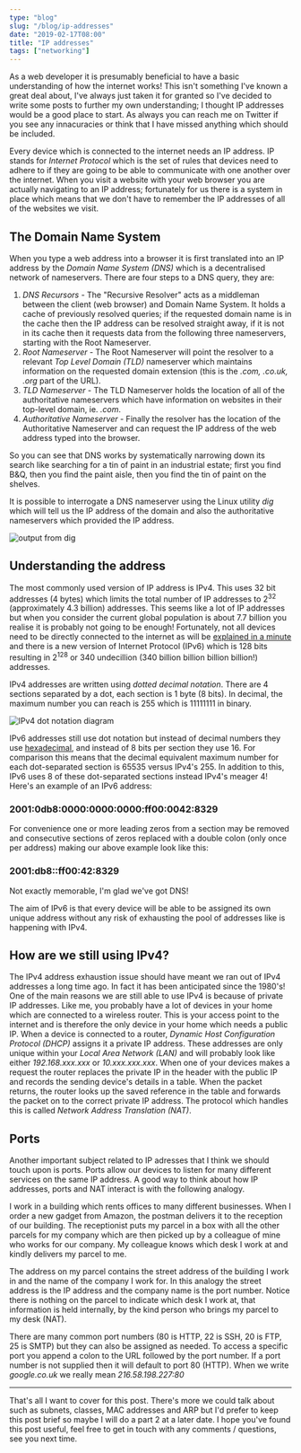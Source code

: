 ```yaml
---
type: "blog"
slug: "/blog/ip-addresses"
date: "2019-02-17T08:00"
title: "IP addresses"
tags: ["networking"]
---
```


As a web developer it is presumably beneficial to have a basic understanding of how the internet works! This isn't something I've known a great deal about, I've always just taken it for granted so I've decided to write some posts to further my own understanding; I thought IP addresses would be a good place to start. As always you can reach me on Twitter if you see any innacuracies or think that I have missed anything which should be included.

Every device which is connected to the internet needs an IP address. IP stands for _Internet Protocol_ which is the set of rules that devices need to adhere to if they are going to be able to communicate with one another over the internet. When you visit a website with your web browser you are actually navigating to an IP address; fortunately for us there is a system in place which means that we don't have to remember the IP addresses of all of the websites we visit.

## The Domain Name System

When you type a web address into a browser it is first translated into an IP address by the _Domain Name System (DNS)_ which is a decentralised network of nameservers. There are four steps to a DNS query, they are:
1. *DNS Recursors* - The "Recursive Resolver" acts as a middleman between the client (web browser) and Domain Name System. It holds a cache of previously resolved queries; if the requested domain name is in the cache then the IP address can be resolved straight away, if it is not in its cache then it requests data from the following three nameservers, starting with the Root Nameserver.
1. *Root Nameserver* - The Root Nameserver will point the resolver to a relevant _Top Level Domain (TLD)_ nameserver which maintains information on the requested domain extension (this is the _.com, .co.uk, .org_ part of the URL).
1. *TLD Nameserver* - The TLD Nameserver holds the location of all of the authoritative nameservers which have information on websites in their top-level domain, ie. _.com_.
1. *Authoritative Nameserver* - Finally the resolver has the location of the Authoritative Nameserver and can request the IP address of the web address typed into the browser.

So you can see that DNS works by systematically narrowing down its search like searching for a tin of paint in an industrial estate; first you find B&Q, then you find the paint aisle, then you find the tin of paint on the shelves.

It is possible to interrogate a DNS nameserver using the Linux utility _dig_ which will tell us the IP address of the domain and also the authoritative nameservers which provided the IP address.

![output from dig](dig_google.JPG)

## Understanding the address

The most commonly used version of IP address is IPv4. This uses 32 bit addresses (4 bytes) which limits the total number of IP addresses to 2<sup>32</sup> (approximately 4.3 billion) addresses. This seems like a lot of IP addresses but when you consider the current global population is about 7.7 billion you realise it is probably not going to be enough! Fortunately, not all devices need to be directly connected to the internet as will be [explained in a minute](#how-are-we-still-using-ipv4) and there is a new version of Internet Protocol (IPv6) which is 128 bits resulting in 2<sup>128</sup> or 340 undecillion (340 billion billion billion billion!) addresses.

IPv4 addresses are written using _dotted decimal notation_. There are 4 sections separated by a dot, each section is 1 byte (8 bits). In decimal, the maximum number you can reach is 255 which is 11111111 in binary.

![IPv4 dot notation diagram](IPv4_dot_notation.JPG)

IPv6 addresses still use dot notation but instead of decimal numbers they use [hexadecimal](https://en.wikipedia.org/wiki/Hexadecimal), and instead of 8 bits per section they use 16. For comparison this means that the decimal equivalent maximum number for each dot-separated section is 65535 versus IPv4's 255. In addition to this, IPv6 uses 8 of these dot-separated sections instead IPv4's meager 4! Here's an example of an IPv6 address:
### **2001:0db8:0000:0000:0000:ff00:0042:8329**

For convenience one or more leading zeros from a section may be removed and consecutive sections of zeros replaced with a double colon (only once per address) making our above example look like this:
### **2001:db8::ff00:42:8329**

Not exactly memorable, I'm glad we've got DNS!

The aim of IPv6 is that every device will be able to be assigned its own unique address without any risk of exhausting the pool of addresses like is happening with IPv4.

## How are we still using IPv4?

The IPv4 address exhaustion issue should have meant we ran out of IPv4 addresses a long time ago. In fact it has been anticipated since the 1980's! One of the main reasons we are still able to use IPv4 is because of private IP addresses. Like me, you probably have a lot of devices in your home which are connected to a wireless router. This is your access point to the internet and is therefore the only device in your home which needs a public IP. When a device is connected to a router, _Dynamic Host Configuration Protocol (DHCP)_ assigns it a private IP address. These addresses are only unique within your _Local Area Network (LAN)_ and will probably look like either _192.168.xxx.xxx_ or _10.xxx.xxx.xxx_. When one of your devices makes a request the router replaces the private IP in the header with the public IP and records the sending device's details in a table. When the packet returns, the router looks up the saved reference in the table and forwards the packet on to the correct private IP address. The protocol which handles this is called _Network Address Translation (NAT)_.

## Ports

Another important subject related to IP adresses that I think we should touch upon is ports. Ports allow our devices to listen for many different services on the same IP address. A good way to think about how IP addresses, ports and NAT interact is with the following analogy.

I work in a building which rents offices to many different businesses. When I order a new gadget from Amazon, the postman delivers it to the reception of our building. The receptionist puts my parcel in a box with all the other parcels for my company which are then picked up by a colleague of mine who works for our company. My colleague knows which desk I work at and kindly delivers my parcel to me.

The address on my parcel contains the street address of the building I work in and the name of the company I work for. In this analogy the street address is the IP address and the company name is the port number. Notice there is nothing on the parcel to indicate which desk I work at, that information is held internally, by the kind person who brings my parcel to my desk (NAT).

There are many common port numbers (80 is HTTP, 22 is SSH, 20 is FTP, 25 is SMTP) but they can also be assigned as needed. To access a specific port you append a colon to the URL followed by the port number. If a port number is not supplied then it will default to port 80 (HTTP). When we write _google.co.uk_ we really mean _216.58.198.227:80_

---

That's all I want to cover for this post. There's more we could talk about such as subnets, classes, MAC addresses and ARP but I'd prefer to keep this post brief so maybe I will do a part 2 at a later date. I hope you've found this post useful, feel free to get in touch with any comments / questions, see you next time.
